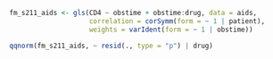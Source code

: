 ```r
fm_s211_aids <- gls(CD4 ~ obstime + obstime:drug, data = aids,
                    correlation = corSymm(form = ~ 1 | patient),
                    weights = varIdent(form = ~ 1 | obstime))

qqnorm(fm_s211_aids, ~ resid(., type = "p") | drug)
```

